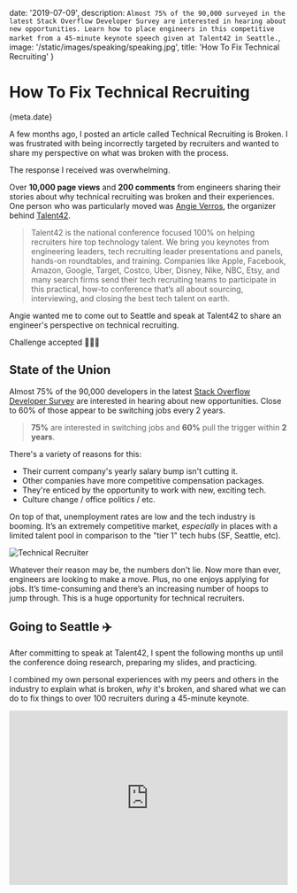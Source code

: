 
date: '2019-07-09',
description: `Almost 75% of the 90,000 surveyed in the latest Stack Overflow Developer Survey are interested in hearing about new opportunities. Learn how to place engineers in this competitive market from a 45-minute keynote speech given at Talent42 in Seattle.`,
image: '/static/images/speaking/speaking.jpg',
title: 'How To Fix Technical Recruiting'
}


# How To Fix Technical Recruiting

<Date>{meta.date}</Date>

A few months ago, I posted an article called <Link slug="blog/technical-recruiting-is-broken" title="Technical Recruiting is Broken" >Technical Recruiting is Broken</Link>.
I was frustrated with being incorrectly targeted by recruiters and wanted to share my perspective on what was broken with the process.

The response I received was overwhelming.

Over **10,000 page views** and **200 comments** from engineers sharing their stories about why technical recruiting was broken and their experiences.
One person who was particularly moved was [Angie Verros](https://www.linkedin.com/in/averros), the organizer behind [Talent42](https://www.talent42.com/home).

> Talent42 is the national conference focused 100% on helping recruiters hire top technology talent. We bring you keynotes from engineering leaders, tech recruiting leader presentations and panels, hands-on roundtables, and training. Companies like Apple, Facebook, Amazon, Google, Target, Costco, Uber, Disney, Nike, NBC, Etsy, and many search firms send their tech recruiting teams to participate in this practical, how-to conference that’s all about sourcing, interviewing, and closing the best tech talent on earth.

Angie wanted me to come out to Seattle and speak at Talent42 to share an engineer's perspective on technical recruiting.

Challenge accepted 💁🏻‍♀️

## State of the Union

Almost 75% of the 90,000 developers in the latest [Stack Overflow Developer Survey](https://insights.stackoverflow.com/survey/2019) are interested in hearing about new opportunities.
Close to 60% of those appear to be switching jobs every 2 years.

> **75%** are interested in switching jobs and **60%** pull the trigger within **2 years**.

There's a variety of reasons for this:

-   Their current company's yearly salary bump isn't cutting it.
-   Other companies have more competitive compensation packages.
-   They're enticed by the opportunity to work with new, exciting tech.
-   Culture change / office politics / etc.

On top of that, unemployment rates are low and the tech industry is booming. It’s an extremely competitive market,
_especially_ in places with a limited talent pool in comparison to the "tier 1" tech hubs (SF, Seattle, etc).

![Technical Recruiter](/static/images/how-to-fix-technical-recruiting/iowa-unemployment-rate.png)

Whatever their reason may be, the numbers don't lie. Now more than ever, engineers are looking to make a move.
Plus, no one enjoys applying for jobs. It’s time-consuming and there’s an increasing number of hoops to jump through.
This is a huge opportunity for technical recruiters.

## Going to Seattle ✈️

After committing to speak at Talent42, I spent the following months up until the conference doing research, preparing my slides, and practicing.

I combined my own personal experiences with my peers and others in the industry to explain what is broken, _why_ it's broken, and shared what we can do to fix things to over 100 recruiters during a 45-minute keynote.

<iframe width="100%" height="315" src="https://www.youtube.com/embed/chWOJB1LYkk" frameBorder="0" allow="accelerometer; autoplay; encrypted-media; gyroscope; picture-in-picture" allowFullScreen />

If you'd prefer the slides, you can view them [here](/recruiting-engineers-talent42-lee-robinson.pdf).
